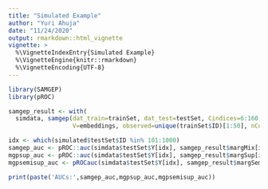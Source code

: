 ```yaml
---
title: "Simulated Example"
author: "Yuri Ahuja"
date: "11/24/2020"
output: rmarkdown::html_vignette
vignette: >
  %\VignetteIndexEntry{Simulated Example}
  %\VignetteEngine{knitr::rmarkdown}
  %\VignetteEncoding{UTF-8}
---
```


```r
library(SAMGEP)
library(pROC)
```


```r
samgep_result <- with(
  simdata, samgep(dat_train=trainSet, dat_test=testSet, Cindices=6:160, lambda=0.05,
                  V=embeddings, observed=unique(trainSet$ID)[1:50], nCores=1))
```


```r
idx <- which(simulated$testSet$ID %in% 101:1000)
samgep_auc <- pROC::auc(simdata$testSet$Y[idx], samgep_result$margMix[idx])
mgpsup_auc <- pROC::auc(simdata$testSet$Y[idx], samgep_result$margSup[idx])
mgpsemisup_auc <- pROCauc(simdata$testSet$Y[idx], samgep_result$margSemisup[idx])
```


```r
print(paste('AUCs:',samgep_auc,mgpsup_auc,mgpsemisup_auc))
```

